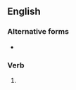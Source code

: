 ==English==

===Alternative forms===
* {{l|en|midwiving}}

===Verb===
{{head|en|verb form}}

# {{lb|en|rare}} {{present participle of|en|midwife|nocat=1}}